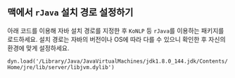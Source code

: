 ## 맥에서 `rJava` 설치 경로 설정하기

아래 코드를 이용해 자바 설치 경로를 지정한 후 `KoNLP` 등 `rJava`를 이용하는 패키지를 로드하세요. 설치 경로는 자바의 버전이나 OS에 따라 다를 수 있으니 확인한 후 자신의 환경에 맞게 설정하세요.

`dyn.load('/Library/Java/JavaVirtualMachines/jdk1.8.0_144.jdk/Contents/Home/jre/lib/server/libjvm.dylib')`